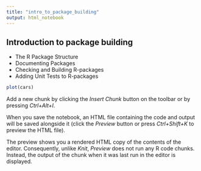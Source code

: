```yaml
---
title: "intro_to_package_building"
output: html_notebook
---
```


## Introduction to package building ##  
  
* The R Package Structure  
* Documenting Packages  
* Checking and Building R-packages  
* Adding Unit Tests to R-packages  
  



```r
plot(cars)
```

Add a new chunk by clicking the *Insert Chunk* button on the toolbar or by pressing *Ctrl+Alt+I*.

When you save the notebook, an HTML file containing the code and output will be saved alongside it (click the *Preview* button or press *Ctrl+Shift+K* to preview the HTML file).

The preview shows you a rendered HTML copy of the contents of the editor. Consequently, unlike *Knit*, *Preview* does not run any R code chunks. Instead, the output of the chunk when it was last run in the editor is displayed.
